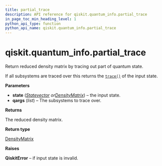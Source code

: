```yaml
---
title: partial_trace
description: API reference for qiskit.quantum_info.partial_trace
in_page_toc_min_heading_level: 1
python_api_type: function
python_api_name: qiskit.quantum_info.partial_trace
---
```


<span id="qiskit-quantum-info-partial-trace" />

# qiskit.quantum\_info.partial\_trace

<Function id="qiskit.quantum_info.partial_trace" isDedicatedPage={true} github="https://github.com/qiskit/qiskit/tree/stable/0.20/qiskit/quantum_info/states/utils.py" signature="partial_trace(state, qargs)">
  Return reduced density matrix by tracing out part of quantum state.

  If all subsystems are traced over this returns the [`trace()`](qiskit.quantum_info.DensityMatrix#trace "qiskit.quantum_info.DensityMatrix.trace") of the input state.

  **Parameters**

  *   **state** ([*Statevector*](qiskit.quantum_info.Statevector "qiskit.quantum_info.Statevector")  *or*[*DensityMatrix*](qiskit.quantum_info.DensityMatrix "qiskit.quantum_info.DensityMatrix")) – the input state.
  *   **qargs** (*list*) – The subsystems to trace over.

  **Returns**

  The reduced density matrix.

  **Return type**

  [DensityMatrix](qiskit.quantum_info.DensityMatrix "qiskit.quantum_info.DensityMatrix")

  **Raises**

  **QiskitError** – if input state is invalid.
</Function>

